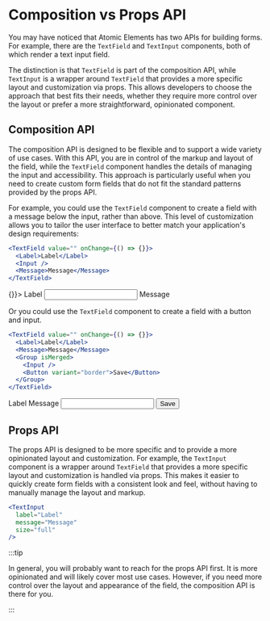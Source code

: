 
# Composition vs Props API

<ElementsProvider />

You may have noticed that Atomic Elements has two APIs for building forms. For example, there are the
`TextField` and `TextInput` components, both of which render a text input field.

The distinction is that `TextField` is part of the composition API, while `TextInput` is a wrapper around
`TextField` that provides a more specific layout and customization via props. This allows developers to choose
the approach that best fits their needs, whether they require more control over the layout or prefer a more
straightforward, opinionated component.

## Composition API

The composition API is designed to be flexible and to support a wide variety of use cases.
With this API, you are in control of the markup and layout of the field, while the `TextField`
component handles the details of managing the input and accessibility. This approach is particularly
useful when you need to create custom form fields that do not fit the standard patterns provided by
the props API.

For example, you could use the `TextField` component to create a field with a message below the input,
rather than above. This level of customization allows you to tailor the user interface to better match
your application's design requirements:

```jsx
<TextField value="" onChange={() => {}}>
  <Label>Label</Label>
  <Input />
  <Message>Message</Message>
</TextField>
```

<Example>
  <TextField value="" onChange={() => {}}>
    <Label>Label</Label>
    <Input />
    <Message>Message</Message>
  </TextField>
</Example>

Or you could use the `TextField` component to create a field with a button and input.

```jsx
<TextField value="" onChange={() => {}}>
  <Label>Label</Label>
  <Message>Message</Message>
  <Group isMerged>
    <Input />
    <Button variant="border">Save</Button>
  </Group>
</TextField>
```

<Example>
  <TextField>
    <Label>Label</Label>
    <Message>Message</Message>
    <Group isMerged>
      <Input />
      <Button variant="border">Save</Button>
    </Group>
  </TextField>
</Example>

## Props API

The props API is designed to be more specific and to provide a more opinionated layout and customization.
For example, the `TextInput` component is a wrapper around `TextField` that provides a more specific layout and customization is handled via props. This makes it easier to quickly create form fields with a consistent look and feel, without having to manually manage the layout and markup.

```jsx
<TextInput
  label="Label"
  message="Message"
  size="full"
/>
```

<Example>
  <TextInput
    label="Label"
    message="Message"
    size="full"
  />
</Example>

:::tip

In general, you will probably want to reach for the props API first. It is more opinionated and will likely cover most use cases.
However, if you need more control over the layout and appearance of the field, the composition API is there for you.

:::

